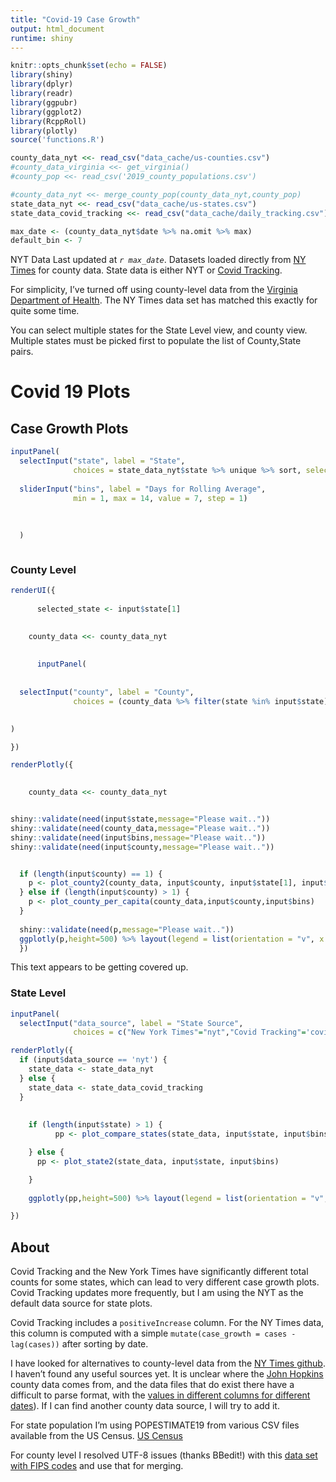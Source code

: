 ```yaml
---
title: "Covid-19 Case Growth"
output: html_document
runtime: shiny
---
```


```r
knitr::opts_chunk$set(echo = FALSE)
library(shiny)
library(dplyr)
library(readr)
library(ggpubr)
library(ggplot2)
library(RcppRoll)
library(plotly)
source('functions.R')
```

```r

county_data_nyt <<- read_csv("data_cache/us-counties.csv")
#county_data_virginia <<- get_virginia()
#county_pop <<- read_csv('2019_county_populations.csv')

#county_data_nyt <<- merge_county_pop(county_data_nyt,county_pop)
state_data_nyt <<- read_csv("data_cache/us-states.csv")
state_data_covid_tracking <<- read_csv("data_cache/daily_tracking.csv")

max_date <- (county_data_nyt$date %>% na.omit %>% max)
default_bin <- 7
```

NYT Data Last updated at *`r max_date`*. Datasets loaded directly from [NY Times](https://github.com/nytimes/covid-19-data) for county data. State data is either NYT or [Covid Tracking](https://covidtracking.com/api).

For simplicity, I've turned off using county-level data from the [Virginia Department of Health](http://www.vdh.virginia.gov/coronavirus/). The NY Times data set has matched this exactly for quite some time.

You can select multiple states for the State Level view, and county view. Multiple states must be picked first to populate the list of County,State pairs.



# Covid 19 Plots {.tabset}

## Case Growth Plots {.tabset}


```r


inputPanel(
  selectInput("state", label = "State",
              choices = state_data_nyt$state %>% unique %>% sort, selected = 'Virginia',multiple=TRUE),
  
  sliderInput("bins", label = "Days for Rolling Average",
              min = 1, max = 14, value = 7, step = 1)
  
  
 
  )



```

### County Level

```r

renderUI({
  
      selected_state <- input$state[1]

  
    county_data <<- county_data_nyt
  
  
      inputPanel(
  
  
  selectInput("county", label = "County",
              choices = (county_data %>% filter(state %in% input$state))$state_county %>% unique %>% sort, selected = 'Henrico, Virginia',multiple=TRUE)
  

)

})

renderPlotly({
  

    county_data <<- county_data_nyt


shiny::validate(need(input$state,message="Please wait.."))
shiny::validate(need(county_data,message="Please wait.."))
shiny::validate(need(input$bins,message="Please wait.."))
shiny::validate(need(input$county,message="Please wait.."))


  if (length(input$county) == 1) {
    p <- plot_county2(county_data, input$county, input$state[1], input$bins)
  } else if (length(input$county) > 1) {
    p <- plot_county_per_capita(county_data,input$county,input$bins)
  }
  
  shiny::validate(need(p,message="Please wait.."))
  ggplotly(p,height=500) %>% layout(legend = list(orientation = "v", x = 0.1, y = .8))
  })

```

This text appears to be getting covered up.

### State Level
``` r

inputPanel(
  selectInput("data_source", label = "State Source",
              choices = c("New York Times"="nyt","Covid Tracking"='covid_tracking'), selected = 'nyt'))

renderPlotly({
  if (input$data_source == 'nyt') {
    state_data <- state_data_nyt
  } else {
    state_data <- state_data_covid_tracking
  }
    
    
    if (length(input$state) > 1) {
          pp <- plot_compare_states(state_data, input$state, input$bins)

    } else {
      pp <- plot_state2(state_data, input$state, input$bins)

    }
  
    ggplotly(pp,height=500) %>% layout(legend = list(orientation = "v", x = 0.1, y = .8))

})

```

## About

Covid Tracking and the New York Times have significantly different total counts for some states, which can lead to very different case growth plots. Covid Tracking updates more frequently, but I am using the NYT as the default data source for state plots.

Covid Tracking includes a `positiveIncrease` column. For the NY Times data, this column is computed with a simple `mutate(case_growth = cases - lag(cases))` after sorting by date.

I have looked for alternatives to county-level data from the [NY Times github](https://github.com/nytimes/covid-19-data). I haven't found any useful sources yet. It is unclear where the [John Hopkins](https://github.com/CSSEGISandData/COVID-19) county data comes from, and the data files that do exist there have a difficult to parse format, with the [values in different columns for different dates](https://github.com/CSSEGISandData/COVID-19/blob/master/csse_covid_19_data/csse_covid_19_time_series/time_series_covid19_confirmed_US.csv)). If I can find another county data source, I will try to add it.

For state population I'm using POPESTIMATE19 from various CSV files available from the US Census. [US Census](https://www.census.gov/newsroom/press-kits/2019/national-state-estimates.html)

For county level I resolved UTF-8 issues (thanks BBedit!) with this [data set with FIPS codes](https://github.com/prairie-guy/2019-State-and-County-Population-with-FIPS-key) and use that for merging.

